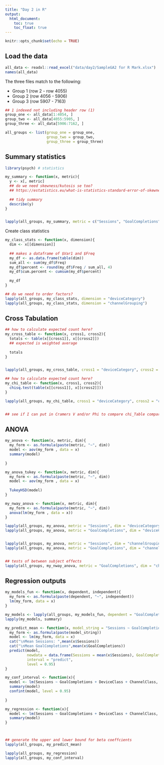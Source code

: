 ```yaml
---
title: "Day 2 in R"
output:
  html_document:
    toc: true
    toc_float: true
---
```


```r
knitr::opts_chunk$set(echo = TRUE)
```

## Load the data

```r
all_data <- readxl::read_excel("data/day2/SampleGA2 for R Mark.xlsx")
names(all_data)
```

The three files match to the following:

* Group 1 (row 2 - row 4055)
* Group 2 (row 4056 - 5906)
* Group 3 (row 5907 - 7163)

```r
## 1 indexed not including header row (1)
group_one <- all_data[1:4054, ]
group_two <- all_data[4055:5905, ]
group_three <- all_data[5906:7162, ]

all_groups <- list(group_one = group_one,
                   group_two = group_two,
                   group_three = group_three)
```

## Summary statistics

```R
library(psych) # statistics

my_summary <- function(x, metric){
  y <- x[, metric]
  ## do we need skewness/kutosis se too?      
  ## https://estatistics.eu/what-is-statistics-standard-error-of-skewness-standard-error-of-kurtosis/
  
  ## tidy summary
  describe(y)
}


lapply(all_groups, my_summary, metric = c("Sessions", "GoalCompletions"))

```

Create class statistics

```r
my_class_stats <- function(x, dimension){
  dim <- x[[dimension]]
  
  ## makes a dataframe of $Var1 and $Freq
  my_df <- as.data.frame(table(dim))
  sum_all <- sum(my_df$Freq)
  my_df$percent <- round(my_df$Freq / sum_all, 4)
  my_df$cum.percent <- cumsum(my_df$percent)
  
  my_df
}

## do we need to order factors?
lapply(all_groups, my_class_stats, dimension = "deviceCategory")
lapply(all_groups, my_class_stats, dimension = "channelGrouping")
```

## Cross Tabulation

```r

## how to calculate expected count here?
my_cross_table <- function(x, cross1, cross2){
  totals <- table(x[[cross1]], x[[cross2]])
  ## expected is weighted average 
  
  totals
}


lapply(all_groups, my_cross_table, cross1 = "deviceCategory", cross2 = "channelGrouping")

## how to calculate expected count here?
my_chi_table <- function(x, cross1, cross2){
  chisq.test(table(x[[cross1]], x[[cross2]]))
}

lapply(all_groups, my_chi_table, cross1 = "deviceCategory", cross2 = "channelGrouping")


## see if I can put in Cramers V and/or Phi to compare chi_Table comparisons

```


## ANOVA

```r

my_anova <- function(x, metric, dim){
  my_form <- as.formula(paste(metric, "~", dim))
  model <- aov(my_form , data = x)
  summary(model)
  
}

my_anova_tukey <- function(x, metric, dim){
  my_form <- as.formula(paste(metric, "~", dim))
  model <- aov(my_form , data = x)
  
  TukeyHSD(model)
}

my_nway_anova <- function(x, metric, dim){
  my_form <- as.formula(paste(metric, "~", dim))
  anova(lm(my_form , data = x))
}

lapply(all_groups, my_anova, metric = "Sessions", dim = "deviceCategory")
lapply(all_groups, my_anova, metric = "GoalCompletions", dim = "deviceCategory")


lapply(all_groups, my_anova, metric = "Sessions", dim = "channelGrouping")
lapply(all_groups, my_anova, metric = "GoalCompletions", dim = "channelGrouping")


## tests of between subject effects
lapply(all_groups, my_nway_anova, metric = "GoalCompletions", dim = "channelGrouping * deviceCategory")


```


## Regression outputs

```r
my_models_fun <- function(x, dependent, independent){
  my_form <- as.formula(paste(dependent, "~", independent))
  lm(my_form, data = x)
}

my_models <- lapply(all_groups, my_models_fun, dependent = "GoalCompletions", independent = "Sessions")
lapply(my_models, summary)

my_predict_mean <- function(x, model_string = "Sessions ~ GoalCompletions"){
  my_form <- as.formula(paste(model_string))
  model <- lm(my_form, data = x)
  cat("\nMean Sessions: ",mean(x$Sessions))
  cat("\nMean GoalCompletions",mean(x$GoalCompletions))
  predict(model, 
          newdata = data.frame(Sessions = mean(x$Sessions), GoalCompletions = mean(x$GoalCompletions)),
          interval = "predict",
          level = 0.95)
}

my_conf_interval <- function(x){
  model <- lm(Sessions ~ GoalCompletions + DeviceClass + ChannelClass, data = x)
  summary(model)
  confint(model, level = 0.95)
  
}

my_regression <- function(x){
  model <- lm(Sessions ~ GoalCompletions + DeviceClass + ChannelClass, data = x)
  summary(model)
}



## generate the upper and lower bound for beta coeffcients
lapply(all_groups, my_predict_mean)

lapply(all_groups, my_regression)
lapply(all_groups, my_conf_interval)
```